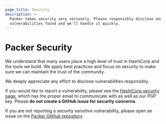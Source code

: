 ```yaml
---
page_title: Security
description: >-
  Packer takes security very seriously. Please responsibly disclose any security
  vulnerabilities found and we'll handle it quickly.
---
```


# Packer Security

We understand that many users place a high level of trust in HashiCorp and the tools we build. We apply best practices and focus on security to make sure we can maintain the trust of the community.

We deeply appreciate any effort to disclose vulnerabilities responsibly.

If you would like to report a vulnerability, please see the [HashiCorp security page](https://www.hashicorp.com/security), which has the proper email to communicate with as well as our PGP key. Please **do not create a GitHub issue for security concerns**.

If you are not reporting a security sensitive vulnerability, please open an issue on the [Packer GitHub repository](https://github.com/Bourne-ID/packer).
